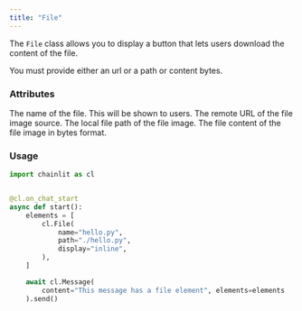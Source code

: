```yaml
---
title: "File"
---
```


The `File` class allows you to display a button that lets users download the content of the file.

You must provide either an url or a path or content bytes.

### Attributes

<ParamField path="name" type="str">
  The name of the file. This will be shown to users.
</ParamField>

<ParamField path="url" type="str" optional>
  The remote URL of the file image source.
</ParamField>

<ParamField path="path" type="str" optional>
  The local file path of the file image.
</ParamField>

<ParamField path="content" type="bytes" optional>
  The file content of the file image in bytes format.
</ParamField>

### Usage

```python Code Example
import chainlit as cl


@cl.on_chat_start
async def start():
    elements = [
        cl.File(
            name="hello.py",
            path="./hello.py",
            display="inline",
        ),
    ]

    await cl.Message(
        content="This message has a file element", elements=elements
    ).send()
```
